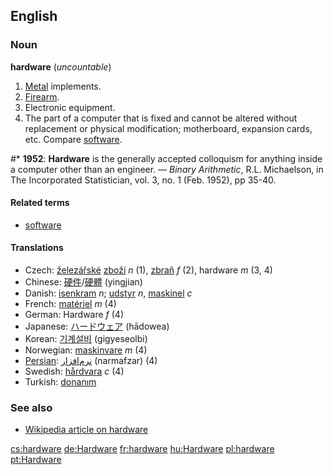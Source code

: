==English==
===Noun===
'''hardware''' (''uncountable'')

# [[Metal]] implements.
# [[Firearm]].
# Electronic equipment.
# The part of a computer that is fixed and cannot be altered without replacement or physical modification; motherboard, expansion cards, etc.  Compare [[software]].

#* '''1952''': '''Hardware''' is the generally accepted colloquism for anything inside a computer other than an engineer. &mdash; ''Binary Arithmetic'', R.L. Michaelson, in The Incorporated Statistician, vol. 3, no. 1 (Feb. 1952), pp 35-40.

====Related terms====
*[[software]]

====Translations====
*Czech: [[železářství|železářské]] [[zboží]] ''n'' (1), [[zbraň]] ''f'' (2), hardware ''m'' (3, 4)
*Chinese: [[硬件]]/[[硬體]] (yingjian)
*Danish: [[isenkram]] ''n''; [[udstyr]] ''n'', [[maskinel]] ''c''
*French: [[matériel]] ''m'' (4)
*German: Hardware ''f'' (4)
*Japanese: [[ハードウェア]] (hādowea)
*Korean: [[기계설비]] (gigyeseolbi)
*Norwegian: [[maskinvare]] ''m'' (4)
*[[Persian]]: [[نرم‌افزار]] (narmafzar) (4)
*Swedish: [[hårdvara]] ''c'' (4)
*Turkish: [[donanım]]

===See also===
*[[w:Hardware|Wikipedia article on hardware]]

[[cs:hardware]]
[[de:Hardware]]
[[fr:hardware]]
[[hu:Hardware]]
[[pl:hardware]]
[[pt:Hardware]]